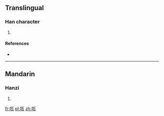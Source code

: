 ==Translingual==

===Han character===
{{Han char|rn=30|rad=口|as=05|sn=8|four=|canj=口一女弓 (RMVN)}}

# {{defn|Han|sort=口05}}

====References====
* {{Han ref|kx=0185.211|dkj=03511|hdz=10588.060|uh=5493|ud=21651}}

----

==Mandarin==

===Hanzi===
{{cmn-hanzi|pin=[[wǎ]] ([[wa3]])|wg=wa<sup>3</sup>}}

# {{defn|lang=cmn|sort=口05}}

[[fr:咓]]
[[pl:咓]]
[[zh:咓]]